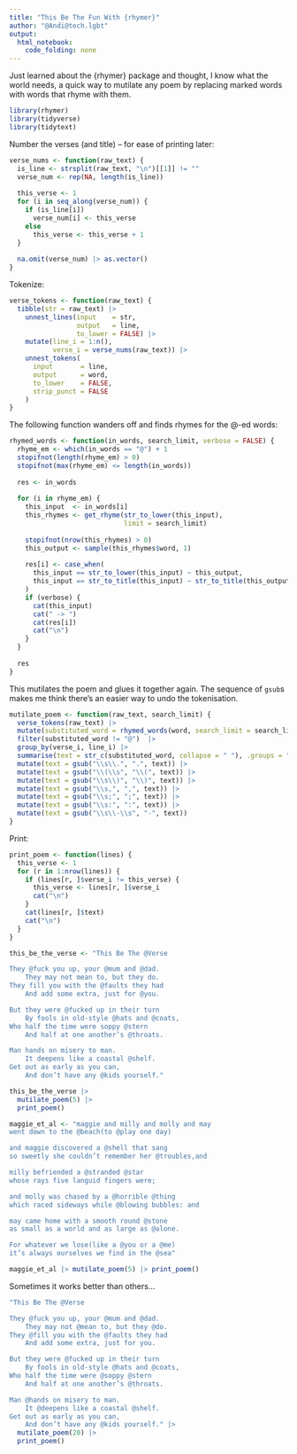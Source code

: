 ```yaml
---
title: "This Be The Fun With {rhymer}"
author: "@Andi@tech.lgbt"
output: 
  html_notebook: 
    code_folding: none
---
```


Just learned about the {rhymer} package and thought, I know what the world needs, a quick way to mutilate any poem by replacing marked words with words that rhyme with them.


```r
library(rhymer)
library(tidyverse)
library(tidytext)
```


Number the verses (and title) -- for ease of printing later:

```r
verse_nums <- function(raw_text) {
  is_line <- strsplit(raw_text, "\n")[[1]] != ""
  verse_num <- rep(NA, length(is_line))
  
  this_verse <- 1
  for (i in seq_along(verse_num)) {
    if (is_line[i])
      verse_num[i] <- this_verse
    else
      this_verse <- this_verse + 1
  }
  
  na.omit(verse_num) |> as.vector()
}
```


Tokenize:

```r
verse_tokens <- function(raw_text) {
  tibble(str = raw_text) |>
    unnest_lines(input    = str,
                 output   = line,
                 to_lower = FALSE) |>
    mutate(line_i = 1:n(),
           verse_i = verse_nums(raw_text)) |>
    unnest_tokens(
      input       = line,
      output      = word,
      to_lower    = FALSE,
      strip_punct = FALSE
    )
}
```


The following function wanders off and finds rhymes for the @-ed words:

```r
rhymed_words <- function(in_words, search_limit, verbose = FALSE) {
  rhyme_em <- which(in_words == "@") + 1
  stopifnot(length(rhyme_em) > 0)
  stopifnot(max(rhyme_em) <= length(in_words))
  
  res <- in_words
  
  for (i in rhyme_em) {
    this_input  <- in_words[i]
    this_rhymes <- get_rhyme(str_to_lower(this_input),
                             limit = search_limit)
    
    stopifnot(nrow(this_rhymes) > 0)
    this_output <- sample(this_rhymes$word, 1)
    
    res[i] <- case_when(
      this_input == str_to_lower(this_input) ~ this_output,
      this_input == str_to_title(this_input) ~ str_to_title(this_output)
    )
    if (verbose) {
      cat(this_input)
      cat(" -> ")
      cat(res[i])
      cat("\n")
    }
  }
  
  res
}
```


This mutilates the poem and glues it together again. The sequence of `gsub`s makes me think there's an easier way to undo the tokenisation.

```r
mutilate_poem <- function(raw_text, search_limit) {
  verse_tokens(raw_text) |>
  mutate(substituted_word = rhymed_words(word, search_limit = search_limit)) |>
  filter(substituted_word != "@")  |>
  group_by(verse_i, line_i) |>
  summarise(text = str_c(substituted_word, collapse = " "), .groups = "drop") |>
  mutate(text = gsub("\\s\\.", ".", text)) |>
  mutate(text = gsub("\\(\\s", "\\(", text)) |>
  mutate(text = gsub("\\s\\)", "\\)", text)) |>
  mutate(text = gsub("\\s,", ",", text)) |>
  mutate(text = gsub("\\s;", ";", text)) |>
  mutate(text = gsub("\\s:", ":", text)) |>
  mutate(text = gsub("\\s\\-\\s", "-", text))
}
```

Print:

```r
print_poem <- function(lines) {
  this_verse <- 1
  for (r in 1:nrow(lines)) {
    if (lines[r, ]$verse_i != this_verse) {
      this_verse <- lines[r, ]$verse_i
      cat("\n")
    }
    cat(lines[r, ]$text)
    cat("\n")
  }
}
```


```r
this_be_the_verse <- "This Be The @Verse

They @fuck you up, your @mum and @dad.   
    They may not mean to, but they do.   
They fill you with the @faults they had
    And add some extra, just for @you.

But they were @fucked up in their turn
    By fools in old-style @hats and @coats,   
Who half the time were soppy @stern
    And half at one another’s @throats.

Man hands on misery to man.
    It deepens like a coastal @shelf.
Get out as early as you can,
    And don’t have any @kids yourself."
```


```r
this_be_the_verse |>
  mutilate_poem(5) |>
  print_poem()
```


```r
maggie_et_al <- "maggie and milly and molly and may
went down to the @beach(to @play one day)

and maggie discovered a @shell that sang
so sweetly she couldn’t remember her @troubles,and

milly befriended a @stranded @star
whose rays five languid fingers were;

and molly was chased by a @horrible @thing
which raced sideways while @blowing bubbles: and

may came home with a smooth round @stone
as small as a world and as large as @alone.

For whatever we lose(like a @you or a @me)
it’s always ourselves we find in the @sea"
```


```r
maggie_et_al |> mutilate_poem(5) |> print_poem()
```

Sometimes it works better than others...

```r
"This Be The @Verse

They @fuck you up, your @mum and @dad.   
    They may not @mean to, but they @do.   
They @fill you with the @faults they had
    And add some extra, just for you.

But they were @fucked up in their turn
    By fools in old-style @hats and @coats,   
Who half the time were @soppy @stern
    And half at one another’s @throats.

Man @hands on misery to man.
    It @deepens like a coastal @shelf.
Get out as early as you can,
    And don’t have any @kids yourself." |>
  mutilate_poem(20) |>
  print_poem()
```





